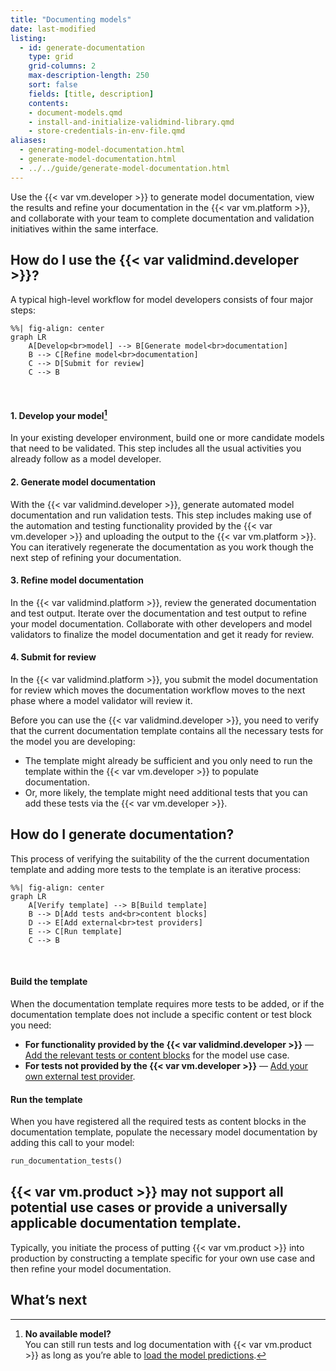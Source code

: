 ```yaml
---
title: "Documenting models"
date: last-modified
listing:
  - id: generate-documentation
    type: grid
    grid-columns: 2
    max-description-length: 250
    sort: false
    fields: [title, description]
    contents:
    - document-models.qmd
    - install-and-initialize-validmind-library.qmd
    - store-credentials-in-env-file.qmd
aliases:
  - generating-model-documentation.html
  - generate-model-documentation.html
  - ../../guide/generate-model-documentation.html
---
```


Use the {{< var vm.developer >}} to generate model documentation, view the results and refine your documentation in the {{< var vm.platform >}}, and collaborate with your team to complete documentation and validation initiatives within the same interface.

## How do I use the {{< var validmind.developer >}}?

A typical high-level workflow for model developers consists of four major steps:

```mermaid
%%| fig-align: center
graph LR
    A[Develop<br>model] --> B[Generate model<br>documentation]
    B --> C[Refine model<br>documentation]
    C --> D[Submit for review]
    C --> B
```
<br> 

#### 1. Develop your model[^1]  

In your existing developer environment, build one or more candidate models that need to be validated. This step includes all the usual activities you already follow as a model developer. 

#### 2. Generate model documentation

With the {{< var validmind.developer >}}, generate automated model documentation and run validation tests. This step includes making use of the automation and testing functionality provided by the {{< var vm.developer >}} and uploading the output to the {{< var vm.platform >}}. You can iteratively regenerate the documentation as you work though the next step of refining your documentation.

#### 3. Refine model documentation
In the {{< var validmind.platform >}}, review the generated documentation and test output. Iterate over the documentation and test output to refine your model documentation. Collaborate with other developers and model validators to finalize the model documentation and get it ready for review. 

#### 4. Submit for review
In the {{< var validmind.platform >}}, you submit the model documentation for review which moves the documentation workflow moves to the next phase where a model validator will review it.

Before you can use the {{< var validmind.developer >}}, you need to verify that the current documentation template contains all the necessary tests for the model you are developing: 

- The template might already be sufficient and you only need to run the template within the {{< var vm.developer >}} to populate documentation. 
- Or, more likely, the template might need additional tests that you can add these tests via the {{< var vm.developer >}}. 

## How do I generate documentation?

This process of verifying the suitability of the the current documentation template and adding more tests to the template is an iterative process:

```mermaid
%%| fig-align: center
graph LR
    A[Verify template] --> B[Build template]
    B --> D[Add tests and<br>content blocks]
    D --> E[Add external<br>test providers]
    E --> C[Run template]
    C --> B

```
<br>

#### Build the template

When the documentation template requires more tests to be added, or if the documentation template does not include a specific content or test block you need: 
   
   - **For functionality provided by the {{< var validmind.developer >}}** — [Add the relevant tests or content blocks](/guide/model-documentation/work-with-content-blocks.qmd) for the model use case. 
   - **For tests not provided by the {{< var vm.developer >}}** — [Add your own external test provider](/notebooks/code_samples/custom_tests/integrate_external_test_providers.ipynb).


#### Run the template

When you have registered all the required tests as content blocks in the documentation template, populate the necessary model documentation by adding this call to your model:

   ```python
   run_documentation_tests()
   ```

::: {.callout-important}
## {{< var vm.product >}} may not support all potential use cases or provide a universally applicable documentation template.
 Typically, you initiate the process of putting {{< var vm.product >}} into production by constructing a template specific for your own use case and then refine your model documentation.
:::

## What's next

:::{#generate-documentation}
:::


<!-- FOOTNOTES -->

[^1]: 

   **No available model?**<br>
   You can still run tests and log documentation with {{< var vm.product >}} as long as you're able to [load the model predictions](/faq/faq-documentation.qmd#no-available-model). 